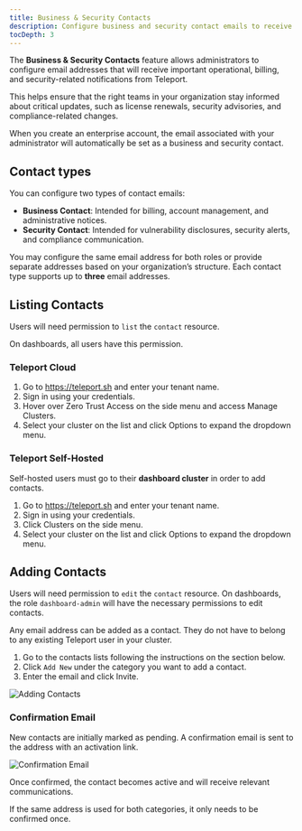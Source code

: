 ```yaml
---
title: Business & Security Contacts
description: Configure business and security contact emails to receive important updates from Teleport.
tocDepth: 3
---
```


The **Business & Security Contacts** feature allows administrators to
configure email addresses that will receive important operational,
billing, and security-related notifications from Teleport.

This helps ensure that the right teams in your organization stay
informed about critical updates, such as license renewals,
security advisories, and compliance-related changes.

When you create an enterprise account, the email associated with
your administrator will automatically be set as a business and
security contact.

## Contact types

You can configure two types of contact emails:

- **Business Contact**: Intended for billing, account management, and administrative notices.
- **Security Contact**: Intended for vulnerability disclosures, security alerts, and compliance communication.

You may configure the same email address for both roles or provide
separate addresses based on your organization’s structure.
Each contact type supports up to **three** email addresses.

## Listing Contacts

<Admonition type="note">

Users will need permission to `list` the `contact` resource.

On dashboards, all users have this permission.

</Admonition>

### Teleport Cloud

1. Go to https://teleport.sh and enter your tenant name.
1. Sign in using your credentials.
1. Hover over Zero Trust Access on the side menu and access Manage Clusters.
1. Select your cluster on the list and click Options to expand the dropdown menu.

### Teleport Self-Hosted

Self-hosted users must go to their **dashboard cluster** in order to add contacts.

1. Go to https://teleport.sh and enter your tenant name.
1. Sign in using your credentials.
1. Click Clusters on the side menu.
1. Select your cluster on the list and click Options to expand the dropdown menu.

## Adding Contacts

<Admonition type="note">

Users will need permission to `edit` the `contact` resource.
On dashboards, the role `dashboard-admin` will have the necessary
permissions to edit contacts.

</Admonition>

Any email address can be added as a contact. They do not have to belong
to any existing Teleport user in your cluster.

1. Go to the contacts lists following the instructions on the section below.
1. Click `Add New` under the category you want to add a contact.
1. Enter the email and click Invite.

![Adding Contacts](../img/contact-add.png)

### Confirmation Email

New contacts are initially marked as pending. 
A confirmation email is sent to the address with an activation link.

![Confirmation Email](../img/contact-confirmation-email.png)

Once confirmed, the contact becomes active and will receive relevant communications.

If the same address is used for both categories, it only needs to be confirmed once.
